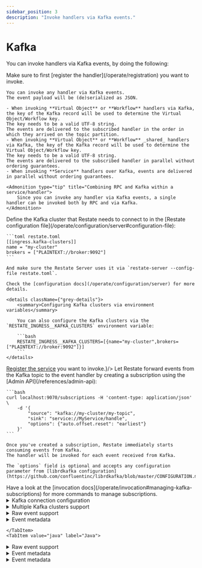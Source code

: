 ```yaml
---
sidebar_position: 3
description: "Invoke handlers via Kafka events."
---
```



# Kafka

You can invoke handlers via Kafka events, by doing the following:

<Admonition type="info">
    Make sure to first [register the handler](/operate/registration) you want to invoke.
</Admonition>

<SubtleStep stepLabel="1" title="Develop an event handler">

    You can invoke any handler via Kafka events.
    The event payload will be (de)serialized as JSON.

    - When invoking **Virtual Object** or **Workflow** handlers via Kafka, the key of the Kafka record will be used to determine the Virtual Object/Workflow key.
    The key needs to be a valid UTF-8 string.
    The events are delivered to the subscribed handler in the order in which they arrived on the topic partition.
    - When invoking **Virtual Object** or **Workflow** _shared_ handlers via Kafka, the key of the Kafka record will be used to determine the Virtual Object/Workflow key.
    The key needs to be a valid UTF-8 string.
    The events are delivered to the subscribed handler in parallel without ordering guarantees.
    - When invoking **Service** handlers over Kafka, events are delivered in parallel without ordering guarantees.

    <Admonition type="tip" title="Combining RPC and Kafka within a service/handler">
        Since you can invoke any handler via Kafka events, a single handler can be invoked both by RPC and via Kafka.
    </Admonition>

</SubtleStep>

<SubtleStep stepLabel="2" title="Configure Restate to connect to a Kafka cluster">
    Define the Kafka cluster that Restate needs to connect to in the [Restate configuration file](/operate/configuration/server#configuration-file):

    ```toml restate.toml
    [[ingress.kafka-clusters]]
    name = "my-cluster"
    brokers = ["PLAINTEXT://broker:9092"]
    ```

    And make sure the Restate Server uses it via `restate-server --config-file restate.toml`.

    Check the [configuration docs](/operate/configuration/server) for more details.

    <details className={"grey-details"}>
        <summary>Configuring Kafka clusters via environment variables</summary>

        You can also configure the Kafka clusters via the `RESTATE_INGRESS__KAFKA_CLUSTERS` environment variable:

        ```bash
        RESTATE_INGRESS__KAFKA_CLUSTERS=[{name="my-cluster",brokers=["PLAINTEXT://broker:9092"]}]
        ```
    </details>
</SubtleStep>
<SubtleStep stepLabel="3" title={<span><a href={"/operate/registration"}>Register the service</a> you want to invoke.</span>}/>

<SubtleStep stepLabel="4" title="Subscribe the event handler to the Kafka topic">
    Let Restate forward events from the Kafka topic to the event handler by creating a subscription using the [Admin API](/references/admin-api):

    ```bash
    curl localhost:9070/subscriptions -H 'content-type: application/json' \
        -d '{
            "source": "kafka://my-cluster/my-topic",
            "sink": "service://MyService/handle",
            "options": {"auto.offset.reset": "earliest"}
        }'
    ```

    Once you've created a subscription, Restate immediately starts consuming events from Kafka.
    The handler will be invoked for each event received from Kafka.

    The `options` field is optional and accepts any configuration parameter from [librdkafka configuration](https://github.com/confluentinc/librdkafka/blob/master/CONFIGURATION.md).

</SubtleStep>

<Admonition type="info" title="Managing subscriptions">
    Have a look at the [invocation docs](/operate/invocation#managing-kafka-subscriptions) for more commands to manage subscriptions.
</Admonition>

<details className="grey-details">
    <summary>Kafka connection configuration</summary>

    You can pass arbitrary Kafka cluster options in the `restate.toml`, and those options will be applied for all the subscriptions to that cluster, for example:

    ```toml restate.toml
    [[ingress.kafka-clusters]]
    name = "my-cluster"
    brokers = ["PLAINTEXT://broker:9092"]
    sasl.username = "me"
    sasl.password = "pass"
    ```

    For the full list of options, check [librdkafka configuration](https://github.com/confluentinc/librdkafka/blob/master/CONFIGURATION.md).
</details>

<details className="grey-details">
    <summary>Multiple Kafka clusters support</summary>

    You can configure multiple kafka clusters in the `restate.toml` file:

    ```toml restate.toml
    [[ingress.kafka-clusters]]
    name = "my-cluster-1"
    brokers = ["PLAINTEXT://localhost:9092"]

    [[ingress.kafka-clusters]]
    name = "my-cluster-2"
    brokers = ["PLAINTEXT://localhost:9093"]
    ```

    And then, when creating the subscriptions, you refer to the specific cluster by `name`:

    ```bash
    # Subscription to my-cluster-1
    curl localhost:9070/subscriptions -H 'content-type: application/json' \
        -d '{
            "source": "kafka://my-cluster-1/topic-1",
            "sink": "service://MyService/handleCluster1"
        }'

    # Subscription to my-cluster-2
    curl localhost:9070/subscriptions -H 'content-type: application/json' \
        -d '{
            "source": "kafka://my-cluster-2/topic-2",
            "sink": "service://MyService/handleCluster2"
        }'
    ```
</details>

<Tabs groupId="sdk" queryString>
    <TabItem value="ts" label="TypeScript">

<details className="grey-details">
    <summary>Raw event support</summary>

    By default handlers will deserialize the event payload as JSON.
    By using serdes `restate.serde.binary` you can override this behaviour. Check [Typescript SDK > Serialization](../develop/ts/serialization) for more details.
</details>

<details className="grey-details">
    <summary>Event metadata</summary>

    Each event carries within the `CODE_LOAD::ts/src/develop/kafka.ts#headers` map the following entries:

    * `restate.subscription.id`: The subscription identifier, as shown by the [Admin API](../../references/admin-api).
    * `kafka.offset`: The record offset.
    * `kafka.partition`: The record partition.
    * `kafka.timestamp`: The record timestamp.

</details>

    </TabItem>
    <TabItem value="java" label="Java">


<details className="grey-details">
    <summary>Raw event support</summary>

    By default handlers will deserialize the event payload as JSON.
    By declaring the handler input parameter as `byte[]` and annotating it `@Raw` the JSON deserialization will be skipped, and the event payload will be passed as is.
</details>

<details className="grey-details">
    <summary>Event metadata</summary>

    Each event carries within the `CODE_LOAD::java/src/main/java/develop/MyKafkaVirtualObject.java#headers` map the following entries:

    * `restate.subscription.id`: The subscription identifier, as shown by the [Admin API](../../references/admin-api).
    * `kafka.offset`: The record offset.
    * `kafka.partition`: The record partition.
    * `kafka.timestamp`: The record timestamp.

</details>

</TabItem>
<TabItem value="go" label="Go">

<details className="grey-details">
<summary>Event metadata</summary>

Each event carries within the `CODE_LOAD::go/develop/kafka.go#headers` map the following entries:

* `restate.subscription.id`: The subscription identifier, as shown by the [Admin API](../../references/admin-api).
* `kafka.offset`: The record offset.
* `kafka.partition`: The record partition.
* `kafka.timestamp`: The record timestamp.

</details>

</TabItem>
    </Tabs>
